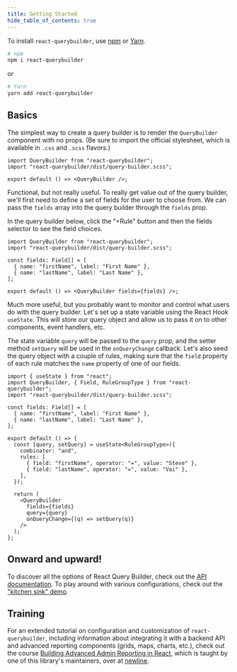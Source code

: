 ```yaml
---
title: Getting Started
hide_table_of_contents: true
---
```



To install `react-querybuilder`, use [npm](https://www.npmjs.com/package/react-querybuilder) or [Yarn](https://yarnpkg.com/package/react-querybuilder).

```bash
# npm
npm i react-querybuilder
```

or

```bash
# Yarn
yarn add react-querybuilder
```

## Basics

The simplest way to create a query builder is to render the `QueryBuilder` component with no props. (Be sure to import the official stylesheet, which is available in `.css` and `.scss` flavors.)

<SandpackRQB>

```tsx
import QueryBuilder from "react-querybuilder";
import "react-querybuilder/dist/query-builder.scss";

export default () => <QueryBuilder />;
```

</SandpackRQB>

Functional, but not really useful. To really get value out of the query builder, we'll first need to define a set of fields for the user to choose from. We can pass the `fields` array into the query builder through the `fields` prop.

In the query builder below, click the "+Rule" button and then the fields selector to see the field choices.

<SandpackRQB>

```tsx
import QueryBuilder from "react-querybuilder";
import "react-querybuilder/dist/query-builder.scss";

const fields: Field[] = [
  { name: "firstName", label: "First Name" },
  { name: "lastName", label: "Last Name" },
];

export default () => <QueryBuilder fields={fields} />;
```

</SandpackRQB>

Much more useful, but you probably want to monitor and control what users do with the query builder. Let's set up a state variable using the React Hook `useState`. This will store our query object and allow us to pass it on to other components, event handlers, etc.

The state variable `query` will be passed to the `query` prop, and the setter method `setQuery` will be used in the `onQueryChange` callback. Let's also seed the query object with a couple of rules, making sure that the `field` property of each rule matches the `name` property of one of our fields.

<SandpackRQB>

```tsx
import { useState } from "react";
import QueryBuilder, { Field, RuleGroupType } from "react-querybuilder";
import "react-querybuilder/dist/query-builder.scss";

const fields: Field[] = [
  { name: "firstName", label: "First Name" },
  { name: "lastName", label: "Last Name" },
];

export default () => {
  const [query, setQuery] = useState<RuleGroupType>({
    combinator: "and",
    rules: [
      { field: "firstName", operator: "=", value: "Steve" },
      { field: "lastName", operator: "=", value: "Vai" },
    ],
  });

  return (
    <QueryBuilder
      fields={fields}
      query={query}
      onQueryChange={(q) => setQuery(q)}
    />
  );
};
```

</SandpackRQB>

## Onward and upward!

To discover all the options of React Query Builder, check out the [API documentation](./api/querybuilder). To play around with various configurations, check out the ["kitchen sink" demo](https://react-querybuilder.github.io/react-querybuilder/).

## Training

For an extended tutorial on configuration and customization of `react-querybuilder`, including information about integrating it with a backend API and advanced reporting components (grids, maps, charts, etc.), check out the course [Building Advanced Admin Reporting in React](https://www.newline.co/courses/building-advanced-admin-reporting-in-react), which is taught by one of this library's maintainers, over at [newline](https://www.newline.co/).
